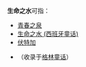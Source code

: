 '''生命之水'''可指：
* [[青春之泉|青春之泉]]
* [[生命之水_(西班牙童话)|生命之水 (西班牙童话)]]
* [[伏特加|伏特加]]
*{{link-en|生命之水 (德国童话)|The Water of Life (German fairy tale)}}（收录于[[格林童话|格林童话]]）

{{Disambiguation|cat=四字消歧义}}